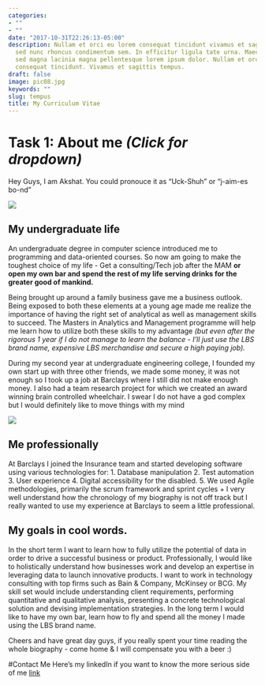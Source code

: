 ```yaml
---
categories:
- ""
- ""
date: "2017-10-31T22:26:13-05:00"
description: Nullam et orci eu lorem consequat tincidunt vivamus et sagittis magna
  sed nunc rhoncus condimentum sem. In efficitur ligula tate urna. Maecenas massa
  sed magna lacinia magna pellentesque lorem ipsum dolor. Nullam et orci eu lorem
  consequat tincidunt. Vivamus et sagittis tempus.
draft: false
image: pic08.jpg
keywords: ""
slug: tempus
title: My Curriculum Vitae
---
```


# Task 1: About me *(Click for dropdown)*

Hey Guys, I am Akshat. You could pronouce it as "Uck-Shuh" or "j-aim-es
bo-nd"

![](D:/Akshat/Study/LBS_MAM/Pre%20Courses/R/am01-master/pre_programme_assignment/pre_programme_assignment/bb.jfif)

## My undergraduate life

An undergraduate degree in computer science introduced me to programming
and data-oriented courses. So now am going to make the toughest choice
of my life - Get a consulting/Tech job after the MAM **or open my own
bar and spend the rest of my life serving drinks for the greater good of
mankind.**

Being brought up around a family business gave me a business outlook.
Being exposed to both these elements at a young age made me realize the
importance of having the right set of analytical as well as management
skills to succeed. The Masters in Analytics and Management programme
will help me learn how to utilize both these skills to my advantage
*(but even after the rigorous 1 year if I do not manage to learn the
balance - I'll just use the LBS brand name, expensive LBS merchandise
and secure a high paying job).*

During my second year at undergraduate engineering college, I founded my
own start up with three other friends, we made some money, it was not
enough so I took up a job at Barclays where I still did not make enough
money. I also had a team research project for which we created an award
winning brain controlled wheelchair. I swear I do not have a god complex
but I would definitely like to move things with my mind

![](D:/Akshat/Study/LBS_MAM/Pre%20Courses/R/am01-master/pre_programme_assignment/pre_programme_assignment/unagi.jfif)

## Me professionally

At Barclays I joined the Insurance team and started developing software
using various technologies for: 1. Database manipulation 2. Test
automation 3. User experience 4. Digital accessibility for the disabled.
5. We used Agile methodologies, primarily the scrum framework and sprint
cycles + I very well understand how the chronology of my biography is
not off track but I really wanted to use my experience at Barclays to
seem a little professional.

## My goals in cool words.

In the short term I want to learn how to fully utilize the potential of
data in order to drive a successful business or product. Professionally,
I would like to holistically understand how businesses work and develop
an expertise in leveraging data to launch innovative products. I want to
work in technology consulting with top firms such as Bain & Company,
McKinsey or BCG. My skill set would include understanding client
requirements, performing quantitative and qualitative analysis,
presenting a concrete technological solution and devising implementation
strategies. In the long term I would like to have my own bar, learn how
to fly and spend all the money I made using the LBS brand name.

Cheers and have great day guys, if you really spent your time reading
the whole biography - come home & I will compensate you with a beer :)

\#Contact Me Here's my linkedIn if you want to know the more serious
side of me [link](https://www.linkedin.com/in/akshatkacheria/)